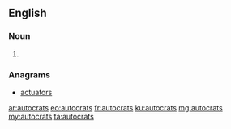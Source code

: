 ==English==

===Noun===
{{head|en|plural}}

# {{plural of|autocrat|lang=en|nocat=1}}

===Anagrams===
* [[actuators#English|actuators]]

[[ar:autocrats]]
[[eo:autocrats]]
[[fr:autocrats]]
[[ku:autocrats]]
[[mg:autocrats]]
[[my:autocrats]]
[[ta:autocrats]]